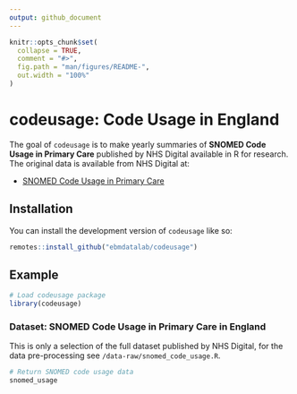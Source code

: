 ```yaml
---
output: github_document
---
```


<!-- README.md is generated from README.Rmd. Please edit that file -->

```r
knitr::opts_chunk$set(
  collapse = TRUE,
  comment = "#>",
  fig.path = "man/figures/README-",
  out.width = "100%"
)
```

# codeusage: Code Usage in England 

<!-- badges: start -->

<!-- badges: end -->

The goal of `codeusage` is to make yearly summaries of **SNOMED Code Usage in Primary Care** published by NHS Digital available in R for research. 
The original data is available from NHS Digital at:

- [SNOMED Code Usage in Primary Care](https://digital.nhs.uk/data-and-information/publications/statistical/mi-snomed-code-usage-in-primary-care)

## Installation

You can install the development version of `codeusage` like so:

```r
remotes::install_github("ebmdatalab/codeusage")
```

## Example

```r
# Load codeusage package
library(codeusage)
```

### Dataset: SNOMED Code Usage in Primary Care in England

This is only a selection of the full dataset published by NHS Digital, for the data pre-processing see
`/data-raw/snomed_code_usage.R`.

```r
# Return SNOMED code usage data
snomed_usage
```

